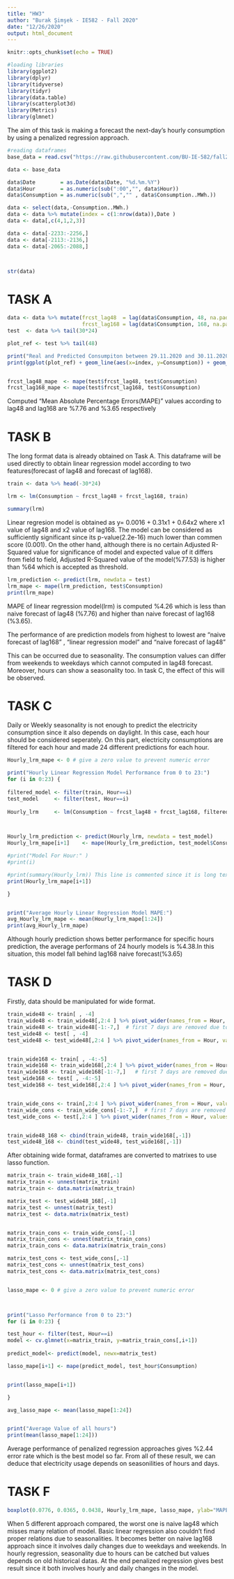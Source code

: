 ```yaml
---
title: "HW3"
author: "Burak Şimşek - IE582 - Fall 2020"
date: "12/26/2020"
output: html_document
---
```


```r
knitr::opts_chunk$set(echo = TRUE)
```

```r
#loading libraries
library(ggplot2)
library(dplyr)
library(tidyverse)
library(tidyr)
library(data.table)
library(scatterplot3d)
library(Metrics)
library(glmnet)
```

The aim of this task is making a forecast the next-day's hourly consumption by using a penalized regression approach.

```r
#reading dataframes
base_data = read.csv("https://raw.githubusercontent.com/BU-IE-582/fall20-buraksimsekkk/master/HW3/RealTimeConsumption-01012016-30112020.csv")

```

```r

data <- base_data

data$Date        = as.Date(data$Date, "%d.%m.%Y")
data$Hour        = as.numeric(sub(":00","", data$Hour))
data$Consumption = as.numeric(sub(",","" , data$Consumption..MWh.))

data <- select(data,-Consumption..MWh.)
data <- data %>% mutate(index = c(1:nrow(data)),Date )
data <- data[,c(4,1,2,3)]

data <- data[-2233:-2256,]
data <- data[-2113:-2136,]
data <- data[-2065:-2088,]



str(data)

```
# TASK A

```r

data <- data %>% mutate(frcst_lag48  = lag(data$Consumption, 48, na.pad = TRUE), 
                        frcst_lag168 = lag(data$Consumption, 168, na.pad = TRUE))
test  <- data %>% tail(30*24)

plot_ref <- test %>% tail(48)

print("Real and Predicted Consumpiton between 29.11.2020 and 30.11.2020")
print(ggplot(plot_ref) + geom_line(aes(x=index, y=Consumption)) + geom_line(aes(x=index, y=frcst_lag48), color = "red")  + xlab("Time 29.11.2020-30.11.2020") + ylab("Consumption"))


frcst_lag48_mape  <- mape(test$frcst_lag48, test$Consumption)
frcst_lag168_mape <- mape(test$frcst_lag168, test$Consumption)


```
Computed "Mean Absolute Percentage Errors(MAPE)" values according to lag48 and lag168 are %7.76 and %3.65 respectively

# TASK B

The long format data is already obtained on Task A. This dataframe will be used directly to obtain linear regression model according to two features(forecast of lag48 and forecast of lag168).

```r

train <- data %>% head(-30*24)

lrm <- lm(Consumption ~ frcst_lag48 + frcst_lag168, train)

summary(lrm)

```
Linear regresion model is obtained as y= 0.0016 + 0.31x1 + 0.64x2 where x1 value of lag48 and x2 value of lag168.
The model can be considered as sufficiently significant since its p-value(2.2e-16) much lower than commen score (0.001). On the other hand, although there is no certain Adjusted R-Squared value for significance of model and expected value of it differs from field to field, Adjusted R-Squared value of the model(%77.53) is higher than %64 which is accepted as threshold.


```r

lrm_prediction <- predict(lrm, newdata = test)
lrm_mape <- mape(lrm_prediction, test$Consumption)
print(lrm_mape)

```

MAPE of linear regression model(lrm) is computed %4.26 which is less than naive forecast of lag48 (%7.76) and higher than naive forecast of lag168 (%3.65).

The performance of are prediction models from highest to lowest are "naive forecast of lag168" , "linear regression model" and "naive forecast of lag48"

This can be occurred due to seasonality. The consumption values can differ from weekends to weekdays which cannot computed in lag48 forecast. Moreover, hours can show a seasonality too. In task C, the effect of this will be observed.

# TASK C

Daily or Weekly seasonality is not enough to predict the electricity consumption since it also depends on daylight. In this case, each hour should be considered seperately. On this part, electricity consumptions are filtered for each hour and made 24 different predictions for each hour.

```r

Hourly_lrm_mape <- 0 # give a zero value to prevent numeric error

print("Hourly Linear Regression Model Performance from 0 to 23:")
for (i in 0:23) {
  
filtered_model <- filter(train, Hour==i)  
test_model     <- filter(test, Hour==i)
                     
Hourly_lrm     <- lm(Consumption ~ frcst_lag48 + frcst_lag168, filtered_model)



Hourly_lrm_prediction <- predict(Hourly_lrm, newdata = test_model)
Hourly_lrm_mape[i+1]    <- mape(Hourly_lrm_prediction, test_model$Consumption)

#print("Model For Hour:" )
#print(i)

#print(summary(Hourly_lrm)) This line is commented since it is long text. However, it can be used if summary of all models are interested.
print(Hourly_lrm_mape[i+1])

}


print("Average Hourly Linear Regression Model MAPE:")
avg_Hourly_lrm_mape <- mean(Hourly_lrm_mape[1:24])
print(avg_Hourly_lrm_mape)

```
Although hourly prediction shows better performance for specific hours prediction, the average performans of 24 hourly models is %4.38.In this situation, this model fall behind lag168 naive forecast(%3.65) 



# TASK D

Firstly, data should be manipulated for wide format.


```r


train_wide48 <- train[ , -4]
train_wide48 <- train_wide48[,2:4 ] %>% pivot_wider(names_from = Hour, values_from = frcst_lag48, names_prefix = "lag48_")
train_wide48 <- train_wide48[-1:-7,]  # first 7 days are removed due to no value for lag168. (we will merge lag48 and lag168 datas)
test_wide48 <- test[ , -4]
test_wide48 <- test_wide48[,2:4 ] %>% pivot_wider(names_from = Hour, values_from = frcst_lag48, names_prefix = "lag48_")


train_wide168 <- train[ , -4:-5]
train_wide168 <- train_wide168[,2:4 ] %>% pivot_wider(names_from = Hour, values_from = frcst_lag168, names_prefix = "lag168_")
train_wide168 <- train_wide168[-1:-7,]   # first 7 days are removed due to no value for lag168. (we will merge lag48 and lag168 datas)
test_wide168 <- test[ , -4:-5]
test_wide168 <- test_wide168[,2:4 ] %>% pivot_wider(names_from = Hour, values_from = frcst_lag168, names_prefix = "lag168_")


train_wide_cons <- train[,2:4 ] %>% pivot_wider(names_from = Hour, values_from = Consumption, names_prefix = "consumption_")
train_wide_cons <- train_wide_cons[-1:-7,]  # first 7 days are removed due to no value for lag168. (we will merge lag48 and lag168 datas)
test_wide_cons <- test[,2:4 ] %>% pivot_wider(names_from = Hour, values_from = Consumption, names_prefix = "consumption_")


train_wide48_168 <- cbind(train_wide48, train_wide168[,-1])
test_wide48_168 <- cbind(test_wide48, test_wide168[,-1])


```

After obtaining wide format, dataframes are  converted to matrixes to use lasso function.

```r

matrix_train <- train_wide48_168[,-1]
matrix_train <- unnest(matrix_train)
matrix_train <- data.matrix(matrix_train)

matrix_test <- test_wide48_168[,-1]
matrix_test <- unnest(matrix_test)
matrix_test <- data.matrix(matrix_test)


matrix_train_cons <- train_wide_cons[,-1]
matrix_train_cons <- unnest(matrix_train_cons)
matrix_train_cons <- data.matrix(matrix_train_cons)

matrix_test_cons <- test_wide_cons[,-1]
matrix_test_cons <- unnest(matrix_test_cons)
matrix_test_cons <- data.matrix(matrix_test_cons)


lasso_mape <- 0 # give a zero value to prevent numeric error



print("Lasso Performance from 0 to 23:")
for (i in 0:23) {

test_hour <- filter(test, Hour==i)
model <- cv.glmnet(x=matrix_train, y=matrix_train_cons[,i+1])
  
predict_model<- predict(model, newx=matrix_test)

lasso_mape[i+1] <- mape(predict_model, test_hour$Consumption)


print(lasso_mape[i+1])

}

avg_lasso_mape <- mean(lasso_mape[1:24])


print("Average Value of all hours")
print(mean(lasso_mape[1:24]))


```

Average performance of penalized regression approaches gives %2.44 error rate which is the best model so far. From all of these result, we can deduce that electricity usage depends on seasonilities of hours and days.


# TASK F


```r


boxplot(0.0776, 0.0365, 0.0438, Hourly_lrm_mape, lasso_mape, ylab="MAPE Comparision", xlab="Methods", names=c("Lag48","Lag168","LinearReg","HourlyReg","PenalizedReg"))


```


When 5 different approach compared, the worst one is naive lag48 which misses many relation of model. Basic linear regression also couldn't find proper relations due to seasonalities. It becomes better on naive lag168 approach since it involves daily changes due to weekdays and weekends. In hourly regression, seasonality due to hours can be catched but values depends on old historical datas. At the end penalized regression gives best result since it both involves hourly and daily changes in the model.






